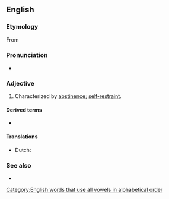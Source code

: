==English==

===Etymology===
From {{suffix|en|abstention|ous}}

===Pronunciation===
* {{a|US}} {{IPA|en|/æbˈstɛn.ʃəs/|/əbˈstɛn.ʃəs/}}

===Adjective===
{{en-adj}}

# Characterized by [[abstinence]]; [[self-restraint]].

====Derived terms====
* {{l|en|abstentiousness}}

====Translations====
{{trans-top|abstemious}}
* Dutch: {{t|nl|(zich) onthoudend}}
{{trans-mid}}
{{trans-bottom}}

===See also===
* {{l|en|abstemious}} <!-- Closely related word and spelling. -->

[[Category:English words that use all vowels in alphabetical order]]